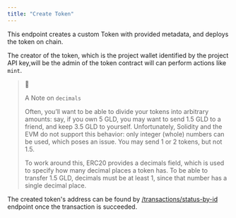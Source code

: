 ```yaml
---
title: "Create Token"
---
```


This endpoint creates a custom Token with provided metadata, and deploys the token on chain.

The creator of the token, which is the project wallet identified by the project API key,will be the admin of the token contract will can perform actions like `mint`.

> 📘
> 
> A Note on `decimals`
> 
> Often, you’ll want to be able to divide your tokens into arbitrary amounts: say, if you own 5 GLD, you may want to send 1.5 GLD to a friend, and keep 3.5 GLD to yourself. Unfortunately, Solidity and the EVM do not support this behavior: only integer (whole) numbers can be used, which poses an issue. You may send 1 or 2 tokens, but not 1.5.
> 
> To work around this, ERC20 provides a decimals field, which is used to specify how many decimal places a token has. To be able to transfer 1.5 GLD, decimals must be at least 1, since that number has a single decimal place.

The created token's address can be found by [/transactions/status-by-id](/reference/get-transaction-status-by-id) endpoint once the transaction is succeeded.